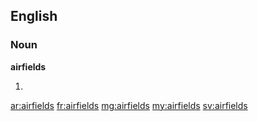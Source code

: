 ==English==

===Noun===
'''airfields'''
# {{plural of|airfield}}

[[ar:airfields]]
[[fr:airfields]]
[[mg:airfields]]
[[my:airfields]]
[[sv:airfields]]